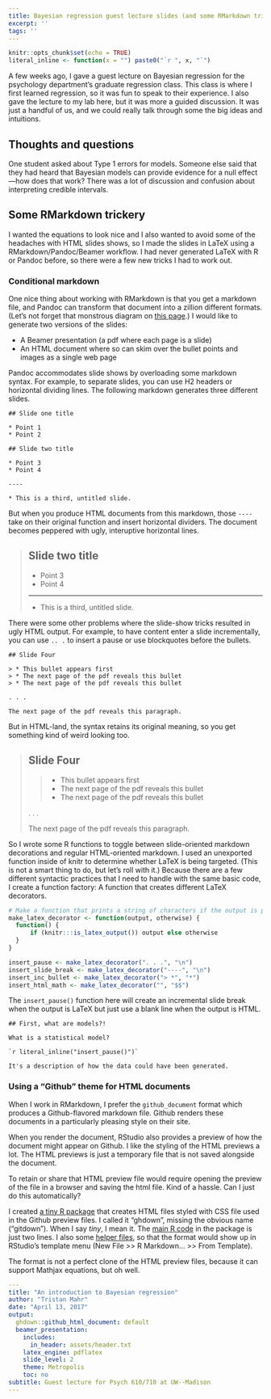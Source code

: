 ```yaml
---
title: Bayesian regression guest lecture slides (and some RMarkdown tricks)
excerpt: ''
tags: ''
---
```


```r
knitr::opts_chunk$set(echo = TRUE)
literal_inline <- function(x = "") paste0("`r ", x, "`")
```


A few weeks ago, I gave a guest lecture on Bayesian regression for the psychology
department's graduate regression class. This class is where I first learned regression, so it was fun to speak to their experience. I also gave the lecture to my lab here, but it was more a guided discussion. It was just a handful of us, and we could really talk through some the big ideas and intuitions.


## Thoughts and questions

One student asked about Type 1 errors for models. Someone else said that they had heard that Bayesian models can provide evidence for a null effect---how does that work? There was a lot of discussion and confusion about interpreting credible intervals.


## Some RMarkdown trickery

I wanted the equations to look nice and I also wanted to avoid some of the
headaches with HTML slides shows, so I made the slides in LaTeX using a
RMarkdown/Pandoc/Beamer workflow. I had never generated LaTeX with R or Pandoc before, so there were a few new tricks I had to work out.

### Conditional markdown

One nice thing about working with RMarkdown is that you get a markdown file, and Pandoc can transform that document into a zillion different formats. (Let's not forget that monstrous diagram on [this page](http://pandoc.org/).) I would like to generate two versions of the slides:

* A Beamer presentation (a pdf where each page is a slide)
* An HTML document where so can skim over the bullet points and images as a 
  single web page

Pandoc accommodates slide shows by overloading some markdown syntax. For example, to separate slides, you can use H2 headers or horizontal dividing lines. The following markdown generates three different slides.

```
## Slide one title

* Point 1
* Point 2

## Slide two title

* Point 3
* Point 4

----

* This is a third, untitled slide.

```

But when you produce HTML documents from this markdown, those `----` take on their original function and insert horizontal dividers. The document becomes peppered with ugly, interuptive horizontal lines.

> ## Slide two title
> 
> * Point 3
> * Point 4
> 
> ----
> 
> * This is a third, untitled slide.

There were some other problems where the slide-show tricks resulted in ugly HTML
output. For example, to have content enter a slide incrementally, you can use 
`.. .` to insert a pause or use blockquotes before the bullets.

```
## Slide Four

> * This bullet appears first
> * The next page of the pdf reveals this bullet
> * The next page of the pdf reveals this bullet

. . .

The next page of the pdf reveals this paragraph.
```

But in HTML-land, the syntax retains its original meaning, so you get something
kind of weird looking too.


> ## Slide Four
> 
> > * This bullet appears first
> > * The next page of the pdf reveals this bullet
> > * The next page of the pdf reveals this bullet
> 
> . . .
> 
> The next page of the pdf reveals this paragraph.

So I wrote some R functions to toggle between slide-oriented markdown
decorations and regular HTML-oriented markdown. I used an unexported function
inside of knitr to determine whether LaTeX is being targeted. (This is not a
smart thing to do, but let's roll with it.) Because there are a few different
syntactic practices that I need to handle with the same basic code, I create a
function factory: A function that creates different LaTeX decorators.

```r
# Make a function that prints a string of characters if the output is pdf
make_latex_decorator <- function(output, otherwise) {
  function() {
      if (knitr:::is_latex_output()) output else otherwise
  }
}

insert_pause <- make_latex_decorator(". . .", "\n")
insert_slide_break <- make_latex_decorator("----", "\n")
insert_inc_bullet <- make_latex_decorator("> *", "*")
insert_html_math <- make_latex_decorator("", "$$")
```

The `insert_pause()` function here will create an incremental slide break when
the output is LaTeX but just use a blank line when the output is HTML.

```
## First, what are models?!

What is a statistical model?

`r literal_inline("insert_pause()")`

It's a description of how the data could have been generated.
```


### Using a "Github" theme for HTML documents

When I work in RMarkdown, I prefer the `github_document` format which produces a
Github-flavored markdown file. Github renders these documents in a particularly
pleasing style on their site. 

When you render the document, RStudio also provides a preview of how the
document might appear on Github. I like the styling of the HTML previews a lot.
The HTML previews is just a temporary file that is not saved alongside the
document.

To retain or share that HTML preview file would require opening the preview of
the file in a browser and saving the html file. Kind of a hassle. Can I just do
this automatically?

I created [a tiny R package](https://github.com/tjmahr/ghdown) that creates HTML
files styled with CSS file used in the Github preview files. I called it
"ghdown", missing the obvious name ("gitdown"). When I say _tiny_, I mean it. 
The [main R code](https://github.com/tjmahr/ghdown/blob/b811cc319a831ac2235892746e90298adf6e2835/R/ghdown-package.R) 
in the package is just two lines. I also some [helper files](https://github.com/tjmahr/ghdown/tree/master/inst/rmarkdown/templates/github_html_document), so that the format would show up in RStudio's template menu (New File >> R Markdown... >> From Template).


The format is not a perfect clone of the HTML preview files, because it can
support Mathjax equations, but oh well. 

```yaml
---
title: "An introduction to Bayesian regression"
author: "Tristan Mahr"
date: "April 13, 2017"
output:
  ghdown::github_html_document: default
  beamer_presentation:
    includes:
      in_header: assets/header.txt
    latex_engine: pdflatex
    slide_level: 2
    theme: Metropolis
    toc: no
subtitle: Guest lecture for Psych 610/710 at UW--Madison
---
```
